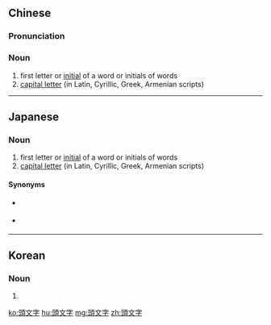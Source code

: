 {{also|头文字}}
==Chinese==
{{zh-forms|s=头文字|type=12}}

===Pronunciation===
{{zh-pron
|m=tóuwénzì
|c=tau4 man4 zi6
|cat=n
}}

===Noun===
{{zh-noun}}

# first letter or [[initial]] of a word or initials of words
# [[capital letter]] (in Latin, Cyrillic, Greek, Armenian scripts)

----

==Japanese==
{{ja-kanjitab|かしら|もん|k2=も|じ|yomi=irr}}

===Noun===
{{ja-noun|かしらもじ}}

# first letter or [[initial]] of a word or initials of words
# [[capital letter]] (in Latin, Cyrillic, Greek, Armenian scripts)

====Synonyms====
* {{sense|initial}} {{ja-r|イニシャル}}
* {{sense|capital letter}} {{ja-r|キャピタル}}

----

==Korean==
{{ko-hanjatab}}

===Noun===
{{ko-noun|hj|hangeul=두문자}}

# {{hanja form of|두문자| first letter or [[initial]] of a word or initials of words; [[capital letter]] (in Latin, Cyrillic, Greek, Armenian scripts)}}

[[ko:頭文字]]
[[hu:頭文字]]
[[mg:頭文字]]
[[zh:頭文字]]